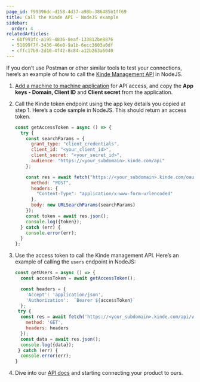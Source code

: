```yaml
---
page_id: f99396dc-d158-4d37-a98b-386485b1ff69
title: Call the Kinde API - NodeJS example
sidebar:
  order: 4
relatedArticles:
  - 6bf993fc-a195-4836-8eaf-133812be8876
  - 51899f7f-3436-46e0-9a1b-6ecc3603a0df
  - cffc17b9-2d10-4f42-8c84-a12b263a6040
---
```


If you don’t use Postman or other similar tools to test your connections, here’s an example of how to call the [Kinde Management API](https://kinde.com/api/docs/#kinde-management-api) in NodeJS.

1. [Add a machine to machine application](/developer-tools/kinde-api/add-a-m2m-application-for-api-access/) for API access, and copy the **App keys - Domain, Client ID** and **Client secret** from the application.
2. Call the Kinde token endpoint using the app key details you copied at step 1. Here’s a code sample in NodeJS. This should return an access token.

   ```jsx
   const getAccessToken = async () => {
     try {
       const searchParams = {
         grant_type: "client_credentials",
         client_id: "<your_client_id>",
         client_secret: "<your_secret_id>",
         audience: "https://<your_subdomain>.kinde.com/api"
       };

       const res = await fetch("https://<your_subdomain>.kinde.com/oauth2/token", {
         method: "POST",
         headers: {
           "Content-Type": "application/x-www-form-urlencoded"
         },
         body: new URLSearchParams(searchParams)
       });
       const token = await res.json();
       console.log({token});
     } catch (err) {
       console.error(err);
     }
   };
   ```

3. Use the access token to call the Kinde management API. Here’s an example of calling the `users` endpoint in NodeJS:

   ```jsx
   const getUsers = async () => {
     const accessToken = await getAccessToken();

     const headers = {
       'Accept': 'application/json',
       'Authorization':  `Bearer ${accessToken}`
     };
    try {
     const res = await fetch('https://<your_subdomain>.kinde.com/api/v1/users', {
       method: 'GET',
       headers: headers
     });
     const data = await res.json();
     console.log({data});
    } catch (err) {
     console.error(err);
   }
   ```

4. Dive into our [API docs](https://kinde.com/api/docs/#kinde-management-api) and starting connecting your product to ours.
